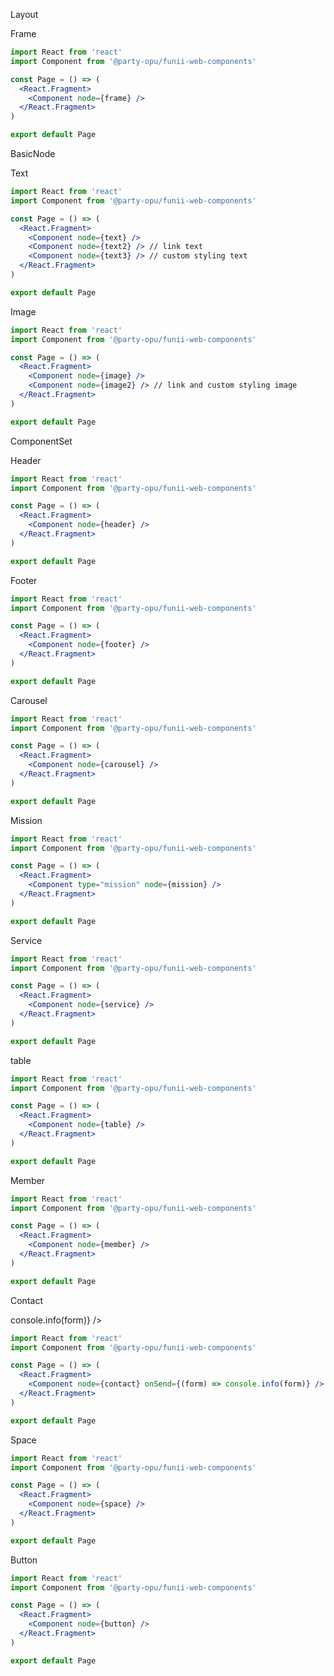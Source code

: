 
<Heading>Layout</Heading>

<Spacer size="xxl" />

<SubHeading>Frame</SubHeading>

<Spacer size="l" />

<ComponentArea>
  <Component node={frame} />
</ComponentArea>

<Spacer size="l" />

```jsx
import React from 'react'
import Component from '@party-opu/funii-web-components'

const Page = () => (
  <React.Fragment>
    <Component node={frame} />
  </React.Fragment>
)

export default Page
```

<Spacer size="xxl" />
<Spacer size="xxl" />

<Heading>BasicNode</Heading>

<Spacer size="xxl" />

<SubHeading>Text</SubHeading>

<Spacer size="l" />

<ComponentArea>
  <Component node={text} />
  <Component node={text2} />
  <Component node={text3} />
</ComponentArea>

<Spacer size="l" />

```jsx
import React from 'react'
import Component from '@party-opu/funii-web-components'

const Page = () => (
  <React.Fragment>
    <Component node={text} />
    <Component node={text2} /> // link text
    <Component node={text3} /> // custom styling text
  </React.Fragment>
)

export default Page
```

<Spacer size="xxl" />

<SubHeading>Image</SubHeading>

<Spacer size="l" />

<ComponentArea>
  <Component node={image} />
  <Spacer size="s" />
  <Component node={image2} />
</ComponentArea>

<Spacer size="l" />

```jsx
import React from 'react'
import Component from '@party-opu/funii-web-components'

const Page = () => (
  <React.Fragment>
    <Component node={image} />
    <Component node={image2} /> // link and custom styling image
  </React.Fragment>
)

export default Page
```

<Spacer size="xxl" />
<Spacer size="xxl" />

<Heading>ComponentSet</Heading>

<Spacer size="xxl" />

<SubHeading>Header</SubHeading>

<Spacer size="l" />

<ComponentArea>
  <Component node={header} />
</ComponentArea>

<Spacer size="l" />

```jsx
import React from 'react'
import Component from '@party-opu/funii-web-components'

const Page = () => (
  <React.Fragment>
    <Component node={header} />
  </React.Fragment>
)

export default Page
```

<Spacer size="xxl" />

<SubHeading>Footer</SubHeading>

<Spacer size="l" />

<ComponentArea>
  <Component node={footer} />
</ComponentArea>

<Spacer size="l" />

```jsx
import React from 'react'
import Component from '@party-opu/funii-web-components'

const Page = () => (
  <React.Fragment>
    <Component node={footer} />
  </React.Fragment>
)

export default Page
```

<Spacer size="xxl" />

<SubHeading>Carousel</SubHeading>

<Spacer size="l" />

<ComponentArea>
  <Component node={carousel} />
</ComponentArea>

<Spacer size="l" />

```jsx
import React from 'react'
import Component from '@party-opu/funii-web-components'

const Page = () => (
  <React.Fragment>
    <Component node={carousel} />
  </React.Fragment>
)

export default Page
```

<Spacer size="xxl" />

<SubHeading>Mission</SubHeading>

<Spacer size="l" />

<ComponentArea>
  <Component node={mission} />
</ComponentArea>

<Spacer size="l" />

```jsx
import React from 'react'
import Component from '@party-opu/funii-web-components'

const Page = () => (
  <React.Fragment>
    <Component type="mission" node={mission} />
  </React.Fragment>
)

export default Page
```

<Spacer size="xxl" />

<SubHeading>Service</SubHeading>

<Spacer size="l" />

<ComponentArea>
  <Component node={service} />
</ComponentArea>

<Spacer size="l" />

```jsx
import React from 'react'
import Component from '@party-opu/funii-web-components'

const Page = () => (
  <React.Fragment>
    <Component node={service} />
  </React.Fragment>
)

export default Page
```

<Spacer size="xxl" />

<SubHeading>table</SubHeading>

<Spacer size="l" />

<ComponentArea>
  <Component node={table} />
</ComponentArea>

<Spacer size="l" />

```jsx
import React from 'react'
import Component from '@party-opu/funii-web-components'

const Page = () => (
  <React.Fragment>
    <Component node={table} />
  </React.Fragment>
)

export default Page
```

<Spacer size="xxl" />

<SubHeading>Member</SubHeading>

<Spacer size="l" />

<ComponentArea>
  <Component node={member} />
</ComponentArea>

<Spacer size="l" />

```jsx
import React from 'react'
import Component from '@party-opu/funii-web-components'

const Page = () => (
  <React.Fragment>
    <Component node={member} />
  </React.Fragment>
)

export default Page
```

<Spacer size="xxl" />

<SubHeading>Contact</SubHeading>

<Spacer size="l" />

<ComponentArea>
  <Component node={contact} onSend={(form) => console.info(form)} />
</ComponentArea>

<Spacer size="l" />

```jsx
import React from 'react'
import Component from '@party-opu/funii-web-components'

const Page = () => (
  <React.Fragment>
    <Component node={contact} onSend={(form) => console.info(form)} />
  </React.Fragment>
)

export default Page
```

<Spacer size="xxl" />

<SubHeading>Space</SubHeading>

<Spacer size="l" />

<ComponentArea>
  <Component node={space} />
</ComponentArea>

<Spacer size="l" />

```jsx
import React from 'react'
import Component from '@party-opu/funii-web-components'

const Page = () => (
  <React.Fragment>
    <Component node={space} />
  </React.Fragment>
)

export default Page
```

<Spacer size="xxl" />

<SubHeading>Button</SubHeading>

<Spacer size="l" />

<ComponentArea>
  <Component node={button} />
</ComponentArea>

<Spacer size="l" />

```jsx
import React from 'react'
import Component from '@party-opu/funii-web-components'

const Page = () => (
  <React.Fragment>
    <Component node={button} />
  </React.Fragment>
)

export default Page
```

